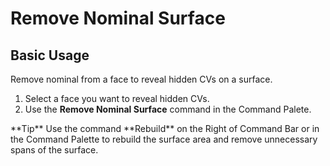 
# Remove Nominal Surface

<Reference shortcut="" command="Remove Nominal Surface" button="" />

## Basic Usage

Remove nominal from a face to reveal hidden CVs on a surface.

1. Select a face you want to reveal hidden CVs.
2. Use the **Remove Nominal Surface** command in the Command Palete.

<VideoPlayer fileName="remove-nominal-surface"/>

<Callout type="info" emoji="💡">
    **Tip**
    Use the command **Rebuild** <ButtonIcon type="rebuild"/> on the Right of Command Bar or in the Command Palette to rebuild the surface area and remove unnecessary spans of the surface.
<VideoPlayer fileName="rebuild-surface-nominal-surface-example"/>
</Callout>